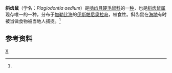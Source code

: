 {{Speciesbox 
| genus = Plagiodontia
| species = aedium
| status=EN
| status_system=iucn3.1
| status_ref=<ref name=iucn>{{IUCN2008|assessors=Turvey, S. & Incháustegui, S.|year=2008|id=17460|title=Plagiodontia aedium|downloaded=6 January 2009}}</ref>
| authority = [[弗列德利克·居维叶|F. Cuvier]]，1836
}}
'''斜齿鼠'''（学名：''Plagiodontia aedium''）是[[啮齿目|啮齿目]][[硬毛鼠科|硬毛鼠科]]的一[[物种|种]]，也是[[斜齿鼠属|斜齿鼠属]]现存唯一的一种，分布于[[加勒比海|加勒比海]]的[[伊斯帕尼奥拉岛|伊斯帕尼奥拉岛]]，植食性。斜齿鼠在[[海地|海地]]有时被当做食物被当地人捕捉。<ref name=iucn/>

==参考资料==
{{reflist}}
{{Taxonbar|from=Q549103}}

[[Category:硬毛鼠科|X]]
